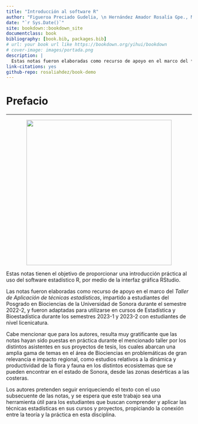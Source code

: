 ```yaml
---
title: "Introducción al software R"
author: "Figueroa Preciado Gudelia, \n Hernández Amador Rosalía Gpe., Montoya Laos José"
date: "`r Sys.Date()`"
site: bookdown::bookdown_site
documentclass: book
bibliography: [book.bib, packages.bib]
# url: your book url like https://bookdown.org/yihui/bookdown
# cover-image: images/portada.png
description: |
  Estas notas fueron elaboradas como recurso de apoyo en el marco del *Taller de Aplicación de técnicas estadísticas*, impartido a estudiantes del Posgrado en Biociencias de la Universidad de Sonora durante el semestre 2022-2, y fueron adaptadas para utilizarse en cursos de Estadística y Bioestadística durante los semestres 2023-1 y 2023-2 con estudiantes de nivel licenicatura.
link-citations: yes
github-repo: rosaliahdez/book-demo
---
```


# Prefacio {.unnumbered}

------------------------------------------------------------------------

![](portada.png){style="display: block; margin: 0 auto" width="394"}

Estas notas tienen el objetivo de proporcionar una introducción práctica al uso del software estadístico R, por medio de la interfaz gráfica RStudio.

Las notas fueron elaboradas como recurso de apoyo en el marco del *Taller de Aplicación de técnicas estadísticas*, impartido a estudiantes del Posgrado en Biociencias de la Universidad de Sonora durante el semestre 2022-2, y fueron adaptadas para utilizarse en cursos de Estadística y Bioestadística durante los semestres 2023-1 y 2023-2 con estudiantes de nivel licenicatura.

Cabe mencionar que para los autores, resulta muy gratificante que las notas hayan sido puestas en práctica durante el mencionado taller por los distintos asistentes en sus proyectos de tesis, los cuales abarcan una amplia gama de temas en el área de Biociencias en problemáticas de gran relevancia e impacto regional, como estudios relativos a la dinámica y productividad de la flora y fauna en los distintos ecosistemas que se pueden encontrar en el estado de Sonora, desde las zonas desérticas a las costeras.

Los autores pretenden seguir enriqueciendo el texto con el uso subsecuente de las notas, y se espera que este trabajo sea una herramienta útil para los estudiantes que buscan comprender y aplicar las técnicas estadísticas en sus cursos y proyectos, propiciando la conexión entre la teoría y la práctica en esta disciplina.
